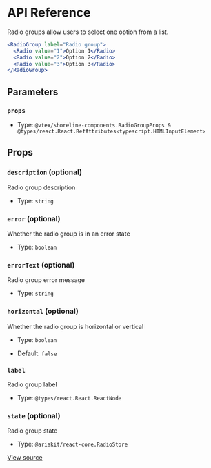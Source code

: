 # API Reference

Radio groups allow users to select one option from a list.

```jsx
<RadioGroup label="Radio group">
  <Radio value="1">Option 1</Radio>
  <Radio value="2">Option 2</Radio>
  <Radio value="3">Option 3</Radio>
</RadioGroup>
```

## Parameters

### `props`

- Type: `@vtex/shoreline-components.RadioGroupProps & @types/react.React.RefAttributes<typescript.HTMLInputElement>`

## Props

### `description` (optional)

Radio group description

- Type: `string`

### `error` (optional)

Whether the radio group is in an error state

- Type: `boolean`

### `errorText` (optional)

Radio group error message

- Type: `string`

### `horizontal` (optional)

Whether the radio group is horizontal or vertical

- Type: `boolean`

- Default: `false`

### `label`

Radio group label

- Type: `@types/react.React.ReactNode`

### `state` (optional)

Radio group state

- Type: `@ariakit/react-core.RadioStore`

[View source](https://github.com/vtex/shoreline/blob/372be16dc/packages/components/src/radio/radio-group.tsx#L24)
